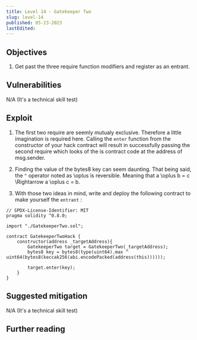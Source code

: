 ```yaml
---
title: Level 14 - Gatekeeper Two
slug: level-14
published: 05-23-2023
lastEdited:
---
```


## Objectives

1. Get past the three require function modifiers and register as an entrant.

## Vulnerabilities

N/A (It's a technical skill test)

## Exploit

1. The first two require are seemly mutualy exclusive. Therefore a little imagination is required here.
   Calling the `enter` function from the constructor of your hack contract will result in successfully passing
   the second require which looks of the is contract code at the address of msg.sender.

2. Finding the value of the bytes8 key can seem daunting. That being said, the `^` operator noted as <InlineMath>\oplus </InlineMath> is reversible. Meaning that <InlineMath> a \oplus b = c \Rightarrow a \oplus c = b</InlineMath>.

3. With those two ideas in mind, write and deploy the following contract to make yourself the `entrant` :

```solidity
// SPDX-License-Identifier: MIT
pragma solidity ^0.8.0;

import "./GatekeeperTwo.sol";

contract GatekeeperTwoHack {
    constructor(address _targetAddress){
        GatekeeperTwo target = GatekeeperTwo(_targetAddress);
        bytes8 key = bytes8(type(uint64).max ^ uint64(bytes8(keccak256(abi.encodePacked(address(this))))));

        target.enter(key);
    }
}
```

## Suggested mitigation

N/A (It's a technical skill test)

## Further reading
